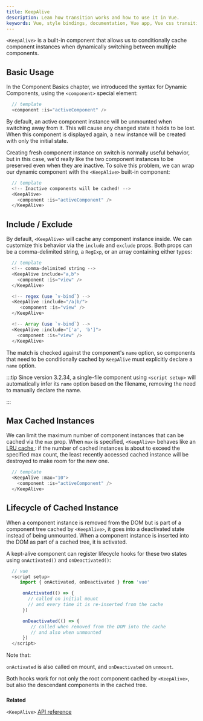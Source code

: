 ```yaml
---
title: KeepAlive
description: Lean how transition works and how to use it in Vue.
keywords: Vue, style bindings, documentation, Vue app, Vue css transition
---
```


  `<KeepAlive>` is a built-in component that allows us to conditionally cache component instances when dynamically switching between multiple components.

  ## Basic Usage​

  In the Component Basics chapter, we introduced the syntax for Dynamic Components, using the `<component>` special element:

  ``` javascript
    // template
    <component :is="activeComponent" />
  ```

  By default, an active component instance will be unmounted when switching away from it. This will cause any changed state it holds to be lost. When this component is displayed again, a new instance will be created with only the initial state.

  Creating fresh component instance on switch is normally useful behavior, but in this case, we'd really like the two component instances to be preserved even when they are inactive. To solve this problem, we can wrap our dynamic component with the `<KeepAlive>` built-in component:
  

  ``` javascript
    // template
    <!-- Inactive components will be cached! -->
    <KeepAlive>
      <component :is="activeComponent" />
    </KeepAlive>
  ```

  ## Include / Exclude​
  
  By default, `<KeepAlive>` will cache any component instance inside. We can customize this behavior via the `include` and `exclude` props. Both props can be a comma-delimited string, a `RegExp`, or an array containing either types:

  ``` javascript 
    // template
    <!-- comma-delimited string -->
    <KeepAlive include="a,b">
      <component :is="view" />
    </KeepAlive>

    <!-- regex (use `v-bind`) -->
    <KeepAlive :include="/a|b/">
       <component :is="view" />
    </KeepAlive>

    <!-- Array (use `v-bind`) -->
    <KeepAlive :include="['a', 'b']">
      <component :is="view" />
    </KeepAlive>
  ```

  The match is checked against the component's `name` option, so components that need to be conditionally cached by `KeepAlive` must explicitly declare a `name` option.

  :::tip
    Since version 3.2.34, a single-file component using `<script setup>` will automatically infer its `name` option based on the filename, removing the need to manually declare the name.

   :::

   ## Max Cached Instances​


  We can limit the maximum number of component instances that can be cached via the `max` prop. When `max` is specified, `<KeepAlive>` behaves like an <a href="https://en.wikipedia.org/wiki/Cache_replacement_policies#Least_recently_used_(LRU)" class="addcolortext"> LRU cache </a>: if the number of cached instances is about to exceed the specified max count, the least recently accessed cached instance will be destroyed to make room for the new one.

  ``` javascript
    // template
    <KeepAlive :max="10">
      <component :is="activeComponent" />
    </KeepAlive>
  ```  

  ## Lifecycle of Cached Instance​


  When a component instance is removed from the DOM but is part of a component tree cached by `<KeepAlive>`, it goes into a deactivated state instead of being unmounted. When a component instance is inserted into the DOM as part of a cached tree, it is activated.

  A kept-alive component can register lifecycle hooks for these two states using `onActivated()` and `onDeactivated()`:

  ``` javascript
    // vue 
    <script setup>
       import { onActivated, onDeactivated } from 'vue'

        onActivated(() => {
          // called on initial mount
          // and every time it is re-inserted from the cache
        })

        onDeactivated(() => {
           // called when removed from the DOM into the cache
           // and also when unmounted
        })
    </script>
  ```
  Note that:

  `onActivated` is also called on mount, and `onDeactivated` on `unmount`.

  Both hooks work for not only the root component cached by `<KeepAlive>`, but also the descendant components in the cached tree.


   ### 

   **Related**

  `<KeepAlive>` <a href="https://vuejs.org/api/built-in-components.html#keepalive" class="addcolortext"> API reference</a>
